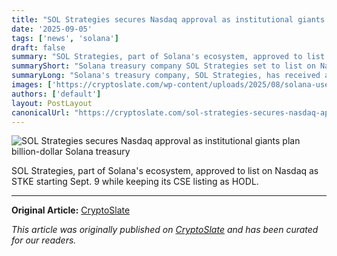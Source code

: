 ```yaml
---
title: "SOL Strategies secures Nasdaq approval as institutional giants plan billion-dollar Solana treasury"
date: '2025-09-05'
tags: ['news', 'solana']
draft: false
summary: "SOL Strategies, part of Solana's ecosystem, approved to list on Nasdaq as STKE starting Sept. 9 while keeping its CSE listing as HODL."
summaryShort: "Solana treasury company SOL Strategies set to list on Nasdaq as STKE on Sept. 9"
summaryLong: "Solana's treasury company, SOL Strategies, has received approval to list on Nasdaq as STKE on Sept. 9, alongside its existing Canadian Securities Exchange listing as HODL. This move highlights Solana's growing presence in the crypto market."
images: ['https://cryptoslate.com/wp-content/uploads/2025/08/solana-userslowdown.jpg']
authors: ['default']
layout: PostLayout
canonicalUrl: "https://cryptoslate.com/sol-strategies-secures-nasdaq-approval-as-institutional-giants-plan-billion-dollar-solana-treasury/"
---
```


![SOL Strategies secures Nasdaq approval as institutional giants plan billion-dollar Solana treasury](https://cryptoslate.com/wp-content/uploads/2025/08/solana-userslowdown.jpg)

SOL Strategies, part of Solana's ecosystem, approved to list on Nasdaq as STKE starting Sept. 9 while keeping its CSE listing as HODL.

---

**Original Article:** [CryptoSlate](https://cryptoslate.com/sol-strategies-secures-nasdaq-approval-as-institutional-giants-plan-billion-dollar-solana-treasury/)

*This article was originally published on [CryptoSlate](https://cryptoslate.com/sol-strategies-secures-nasdaq-approval-as-institutional-giants-plan-billion-dollar-solana-treasury/) and has been curated for our readers.*
